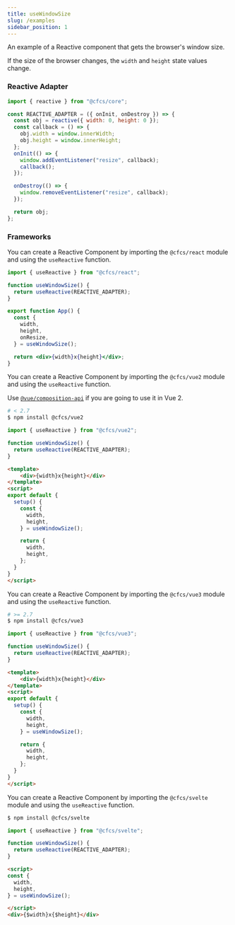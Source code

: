 ```yaml
---
title: useWindowSize
slug: /examples
sidebar_position: 1
---
```






An example of a Reactive component that gets the browser's window size.


If the size of the browser changes, the `width` and `height` state values change.


<div className="app-container">
  <WindowSizeApp />
</div>

### Reactive Adapter

```js
import { reactive } from "@cfcs/core";

const REACTIVE_ADAPTER = ({ onInit, onDestroy }) => {
  const obj = reactive({ width: 0, height: 0 });
  const callback = () => {
    obj.width = window.innerWidth;
    obj.height = window.innerHeight;
  };
  onInit(() => {
    window.addEventListener("resize", callback);
    callback();
  });

  onDestroy(() => {
    window.removeEventListener("resize", callback);
  });

  return obj;
};
```


### Frameworks



<FrameworkTabs>
  <TabItem value="react">

You can create a Reactive Component by importing the `@cfcs/react` module and using the `useReactive` function.
<p />

```jsx
import { useReactive } from "@cfcs/react";

function useWindowSize() {
  return useReactive(REACTIVE_ADAPTER);
}
```
```jsx
export function App() {
  const {
    width,
    height,
    onResize,
  } = useWindowSize();

  return <div>{width}x{height}</div>;
}
```

  </TabItem>
  <TabItem value="vue2">

You can create a Reactive Component by importing the `@cfcs/vue2` module and using the `useReactive` function.

<p />


Use [`@vue/composition-api`](https://github.com/vuejs/composition-api) if you are going to use it in Vue 2.


<p />

```sh
# < 2.7
$ npm install @cfcs/vue2
```

```jsx
import { useReactive } from "@cfcs/vue2";

function useWindowSize() {
  return useReactive(REACTIVE_ADAPTER);
}
```
```html
<template>
    <div>{width}x{height}</div>
</template>
<script>
export default {
  setup() {
    const {
      width,
      height,
    } = useWindowSize();

    return {
      width,
      height,
    };
  }
}
</script>
```

  </TabItem>
  <TabItem value="vue3">

  You can create a Reactive Component by importing the `@cfcs/vue3` module and using the `useReactive` function.

<p />


```sh
# >= 2.7
$ npm install @cfcs/vue3
```
```jsx
import { useReactive } from "@cfcs/vue3";

function useWindowSize() {
  return useReactive(REACTIVE_ADAPTER);
}
```
```html
<template>
    <div>{width}x{height}</div>
</template>
<script>
export default {
  setup() {
    const {
      width,
      height,
    } = useWindowSize();

    return {
      width,
      height,
    };
  }
}
</script>
```

  </TabItem>
  <TabItem value="svelte">

You can create a Reactive Component by importing the `@cfcs/svelte` module and using the `useReactive` function.


<p />

```sh
$ npm install @cfcs/svelte
```
```jsx
import { useReactive } from "@cfcs/svelte";

function useWindowSize() {
  return useReactive(REACTIVE_ADAPTER);
}
```
```html
<script>
const {
  width,
  height,
} = useWindowSize();

</script>
<div>{$width}x{$height}</div>
```
  </TabItem>
</FrameworkTabs>
